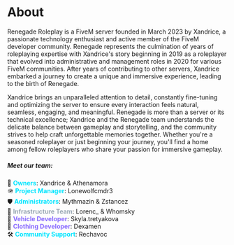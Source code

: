# About

Renegade Roleplay is a FiveM server founded in March 2023 by Xandrice, a passionate technology enthusiast and active member of the FiveM developer community. Renegade represents the culmination of years of roleplaying expertise with Xandrice's story beginning in 2019 as a roleplayer that evolved into administrative and management roles in 2020 for various FiveM communities. After years of contributing to other servers, Xandrice embarked a journey to create a unique and immersive experience, leading to the birth of Renegade. 

Xandrice brings an unparalleled attention to detail, constantly fine-tuning and optimizing the server to ensure every interaction feels natural, seamless, engaging, and meaningful. Renegade is more than a server or its technical excellence; Xandrice and the Renegade team understands the delicate balance between gameplay and storytelling, and the community strives to help craft unforgettable memories together.  Whether you're a seasoned roleplayer or just beginning your journey, you'll find a home among fellow roleplayers who share your passion for immersive gameplay.

##### Meet our team:
👑 <font color="#00e5ff"> **Owners**</font>: Xandrice & Athenamora\
🪖 <font color="#00e5ff"> **Project Manager**</font>: Lonewolfcmdr3\
🛡️ <font color="#00e5ff"> **Administrators**</font>: Mythmazin & Zstancez\
🔧 <font color="#99A8B4"> **Infrastructure Team**</font>: Lorenc_ & Whomsky\
🚗 <font color="#896bff"> **Vehicle Developer**</font>: Skyla.tretyakova\
👕 <font color="#896bff"> **Clothing Developer**</font>: Dexamen\
🛠️ <font color="#00e5ff"> **Community Support**</font>: Rechavoc